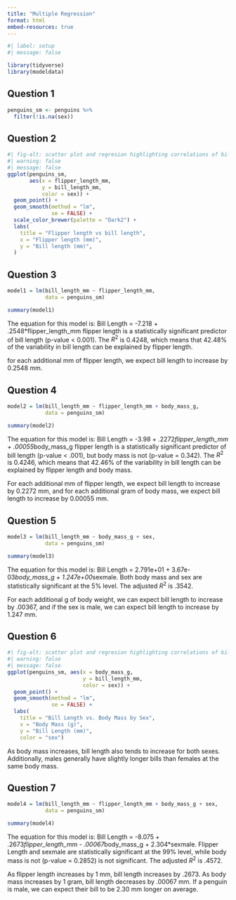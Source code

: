 ```yaml
---
title: "Multiple Regression"
format: html
embed-resources: true
---
```


```r
#| label: setup
#| message: false

library(tidyverse)
library(modeldata)
```

## Question 1

```r
penguins_sm <- penguins %>% 
  filter(!is.na(sex))
```

## Question 2

```r
#| fig-alt: scatter plot and regresion highlighting correlations of bill length and flipper length across sexes seperately
#| warning: false
#| message: false
ggplot(penguins_sm,
       aes(x = flipper_length_mm,
           y = bill_length_mm,
           color = sex)) +
  geom_point() + 
  geom_smooth(method = "lm",
              se = FALSE) +
  scale_color_brewer(palette = "Dark2") +
  labs(
    title = "Flipper length vs bill length",
    x = "Flipper length (mm)",
    y = "Bill length (mm)",
  )
```

## Question 3

```r
model1 = lm(bill_length_mm ~ flipper_length_mm,
            data = penguins_sm)

summary(model1)
```

The equation for this model is: Bill Length = -7.218 + .2548*flipper_length_mm
flipper length is a statistically significant predictor of bill length (p-value < 0.001). The $R^2$ is 0.4248, which means that 42.48% of the variability in bill length can be explained by flipper length.

for each additional mm of flipper length, we expect bill length to increase by 0.2548 mm.


## Question 4

```r
model2 = lm(bill_length_mm ~ flipper_length_mm + body_mass_g,
            data = penguins_sm)

summary(model2)
```

The equation for this model is: Bill Length = -3.98 + .2272*flipper_length_mm + .00055*body_mass_g
flipper length is a statistically significant predictor of bill length (p-value < .001), but body mass is not (p-value = 0.342). The $R^2$ is 0.4246, which means that 42.46% of the variability in bill length can be explained by flipper length and body mass.

For each additional mm of flipper length, we expect bill length to increase by 0.2272 mm, and for each additional gram of body mass, we expect bill length to increase by 0.00055 mm.

## Question 5

```r
model3 = lm(bill_length_mm ~ body_mass_g + sex,
            data = penguins_sm)

summary(model3)
```

The equation for this model is: Bill Length = 2.791e+01 + 3.67e-03*body_mass_g + 1.247e+00*sexmale.
Both body mass and sex are statistically significant at the 5% level.
The adjusted $R^2$ is .3542.

For each additional g of body weight, we can expect bill length to increase by .00367, and if the sex is male, we can expect bill length to increase by 1.247 mm.

## Question 6

```r
#| fig-alt: scatter plot and regresion highlighting correlations of bill length and body mass across sexes seperately
#| warning: false
#| message: false
ggplot(penguins_sm, aes(x = body_mass_g, 
                        y = bill_length_mm, 
                        color = sex)) +
  geom_point() +
  geom_smooth(method = "lm", 
              se = FALSE) +
  labs(
    title = "Bill Length vs. Body Mass by Sex",
    x = "Body Mass (g)",
    y = "Bill Length (mm)",
    color = "sex")
```

As body mass increases, bill length also tends to increase for both sexes. Additionally, males generally have slightly longer bills than females at the same body mass.

## Question 7

```r
model4 = lm(bill_length_mm ~ flipper_length_mm + body_mass_g + sex,
            data = penguins_sm)

summary(model4)
```
The equation for this model is: Bill Length = -8.075 + .2673*flipper_length_mm - .00067*body_mass_g + 2.304*sexmale.
Flipper Length and sexmale are statistically significant at the 99% level, while body mass is not (p-value = 0.2852) is not significant. The adjusted $R^2$ is .4572.

As flipper length increases by 1 mm, bill length increases by .2673. 
As body mass increases by 1 gram, bill length decreases by .00067 mm.
If a penguin is male, we can expect their bill to be 2.30 mm longer on average. 


